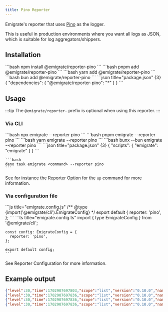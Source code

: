 ```yaml
---
title: Pino Reporter
---
```



Emigrate's reporter that uses [Pino](https://getpino.io/#/) as the logger.

This is useful in production environments where you want all logs as JSON, which is suitable for log aggregators/shippers.

## Installation

<Tabs>
  <TabItem label="npm">
    ```bash
    npm install @emigrate/reporter-pino
    ```
  </TabItem>
  <TabItem label="pnpm">
    ```bash
    pnpm add @emigrate/reporter-pino
    ```
  </TabItem>
  <TabItem label="yarn">
    ```bash
    yarn add @emigrate/reporter-pino
    ```
  </TabItem>
  <TabItem label="bun">
    ```bash
    bun add @emigrate/reporter-pino
    ```
  </TabItem>
  <TabItem label="deno">
    ```json title="package.json" {3}
    {
      "dependencies": {
        "@emigrate/reporter-pino": "*"
      }
    }
    ```
  </TabItem>
</Tabs>

## Usage

:::tip
The `@emigrate/reporter-` prefix is optional when using this reporter.
:::

### Via CLI

<Tabs>
  <TabItem label="npm">
    ```bash
    npx emigrate <command> --reporter pino
    ```
  </TabItem>
  <TabItem label="pnpm">
    ```bash
    pnpm emigrate <command> --reporter pino
    ```
  </TabItem>
  <TabItem label="yarn">
    ```bash
    yarn emigrate <command> --reporter pino
    ```
  </TabItem>
  <TabItem label="bun">
    ```bash
    bunx --bun emigrate <command> --reporter pino
    ```
  </TabItem>
  <TabItem label="deno">
    ```json title="package.json" {3}
    {
      "scripts": {
        "emigrate": "emigrate"
      }
    }
    ```

    ```bash
    deno task emigrate <command> --reporter pino
    ```
  </TabItem>
</Tabs>

See for instance the <Link href="/commands/up/#-r---reporter-name">Reporter Option</Link> for the `up` command for more information.

### Via configuration file

<Tabs>
  <TabItem label="JavaScript">
    ```js title="emigrate.config.js"
    /** @type {import('@emigrate/cli').EmigrateConfig} */
    export default {
      reporter: 'pino',
    };
    ```
  </TabItem>
  <TabItem label="TypeScript">
    ```ts title="emigrate.config.ts"
    import { type EmigrateConfig } from '@emigrate/cli';

    const config: EmigrateConfig = {
      reporter: 'pino',
    };

    export default config;
    ```
  </TabItem>
</Tabs>

See <Link href="/reference/configuration/#reporter">Reporter Configuration</Link> for more information.

## Example output

```json
{"level":30,"time":1702907697803,"scope":"list","version":"0.10.0","name":"emigrate","parameters":{"cwd":"/your/project/dir","dry":false,"directory":"migration-folder"},"msg":"Emigrate \"list\" initialized"}
{"level":30,"time":1702907697836,"scope":"list","version":"0.10.0","name":"emigrate","migrationCount":1,"msg":"1 pending migrations to run"}
{"level":30,"time":1702907697836,"scope":"list","version":"0.10.0","name":"emigrate","migration":"migration-folder/20231218135441244_create_some_table.sql","msg":"20231218135441244_create_some_table.sql (pending)"}
{"level":30,"time":1702907697836,"scope":"list","version":"0.10.0","name":"emigrate","result":{"failed":0,"done":0,"skipped":0,"pending":1,"total":1},"msg":"Emigrate \"list\" finished successfully"}
```
